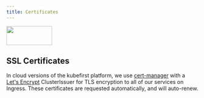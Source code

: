 ```yaml
---
title: Certificates
---
```



<div
  style={{
    display: "flex",
    justifyContent: "flex-end",
    alignItems: "center",
  }}
>
  <div>
    <img src={config.AWS_LOGO_URL} height="50" width="120" />
  </div>
</div>

## SSL Certificates

In cloud versions of the kubefirst platform, we use [cert-manager](https://cert-manager.io/) with a [Let's Encrypt](https://letsencrypt.org) ClusterIssuer for TLS encryption to all of our services on Ingress. These certificates are requested automatically, and will auto-renew.
 